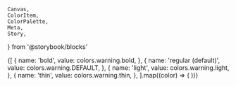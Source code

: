     Canvas,
    ColorItem,
    ColorPalette,
    Meta,
    Story,
} from '@storybook/blocks'


<Meta title="Foundation/Colors/Warning" />

<ColorPalette>
    {[
        {
            name: 'bold',
            value: colors.warning.bold,
        },
        {
            name: 'regular (default)',
            value: colors.warning.DEFAULT,
        },
        {
            name: 'light',
            value: colors.warning.light,
        },
        {
            name: 'thin',
            value: colors.warning.thin,
        },
    ].map((color) => (
        <ColorItem
            key={color.title}
            title={color.name}
            colors={{ [color.name]: color.value }}
        />
    ))}
</ColorPalette>
